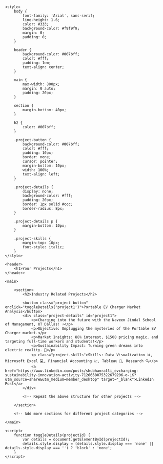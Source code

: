 <!DOCTYPE html>
<html lang="en">
<head>
    <meta charset="UTF-8">
    <meta name="viewport" content="width=device-width, initial-scale=1.0">
    <title>Your Projects</title>

    <style>
        body {
            font-family: 'Arial', sans-serif;
            line-height: 1.6;
            color: #333;
            background-color: #f9f9f9;
            margin: 0;
            padding: 0;
        }

        header {
            background-color: #007bff;
            color: #fff;
            padding: 1em;
            text-align: center;
        }

        main {
            max-width: 800px;
            margin: 0 auto;
            padding: 20px;
        }

        section {
            margin-bottom: 40px;
        }

        h2 {
            color: #007bff;
        }

        .project-button {
            background-color: #007bff;
            color: #fff;
            padding: 10px;
            border: none;
            cursor: pointer;
            margin-bottom: 10px;
            width: 100%;
            text-align: left;
        }

        .project-details {
            display: none;
            background-color: #fff;
            padding: 20px;
            border: 1px solid #ccc;
            border-radius: 8px;
        }

        .project-details p {
            margin-bottom: 10px;
        }

        .project-skills {
            margin-top: 10px;
            font-style: italic;
        }
    </style>
</head>
<body>

    <header>
        <h1>Your Projects</h1>
    </header>

    <main>

        <section>
            <h2>Industry Related Projects</h2>

            <button class="project-button" onclick="toggleDetails('project1')">Portable EV Charger Market Analysis</button>
            <div class="project-details" id="project1">
                <p>Charging into the future with the Naveen Jindal School of Management, UT Dallas! ⚡</p>
                <p>Objective: Unplugging the mysteries of the Portable EV Charger market.</p>
                <p>Market Insights: 86% interest, $1500 pricing magic, and targeting full-time workers and students!</p>
                <p>Sustainability Impact: Turning green dreams into electric reality. 🌱</p>
                <p class="project-skills">Skills: Data Visualization 📊, Microsoft Excel 💻, Financial Accounting 📈, Tableau 🎨, Research 🔍</p>
                <a href="https://www.linkedin.com/posts/shubhamralli_evcharging-sustainability-innovation-activity-7126658075322679296-o-LK?utm_source=share&utm_medium=member_desktop" target="_blank">LinkedIn Post</a>
            </div>

            <!-- Repeat the above structure for other projects -->

        </section>

        <!-- Add more sections for different project categories -->

    </main>

    <script>
        function toggleDetails(projectId) {
            var details = document.getElementById(projectId);
            details.style.display = (details.style.display === 'none' || details.style.display === '') ? 'block' : 'none';
        }
    </script>

</body>
</html>
